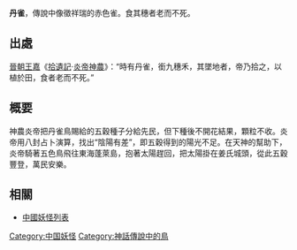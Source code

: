 '''丹雀'''，傳說中像徵祥瑞的赤色雀。食其穗者老而不死。

==出處==
[[晉朝|晉朝]][[王嘉|王嘉]]《[[拾遺記|拾遺記]]·[[炎帝|炎帝]][[神農|神農]]》：“時有丹雀，銜九穗禾，其墜地者，帝乃拾之，以植於田，食者老而不死。” 

==概要==
神農炎帝把丹雀鳥賜給的五穀種子分給先民，但下種後不開花結果，顆粒不收。炎帝用八封占卜演算，找出“陰陽有差”，即五穀得到的陽光不足。在天神的幫助下，炎帝騎著五色鳥飛往東海蓬萊島，抱著太陽趕回，把太陽掛在姜氏城頭，從此五穀豐登，萬民安樂。

== 相關 ==
*[[中國妖怪列表|中國妖怪列表]]

[[Category:中国妖怪|Category:中国妖怪]]
[[Category:神話傳說中的鳥|Category:神話傳說中的鳥]]